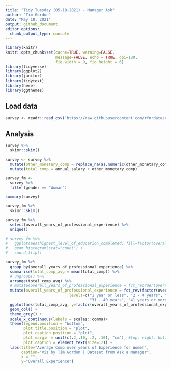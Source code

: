 ```yaml
---
title: "Tidy Tuesday (05-18-2021) - Manager Ask"
author: "Tim Gordon"
date: "May 18, 2021"
output: github_document
editor_options:
  chunk_output_type: console
---
```


```r
library(knitr)
knitr::opts_chunk$set(cache=TRUE, warning=FALSE,
                      message=FALSE, echo = TRUE, dpi=180,
                      fig.width = 9, fig.height = 6)
library(tidyverse)
library(ggplot2)
library(janitor)
library(tidytext)
library(here)
library(ggthemes)
```

## Load data

```r
survey <- readr::read_csv('https://raw.githubusercontent.com/rfordatascience/tidytuesday/master/data/2021/2021-05-18/survey.csv')

```

## Analysis


```r
survey %>%
  skimr::skim()

survey <- survey %>%
  mutate(other_monetary_comp = replace_na(as.numeric(other_monetary_comp),0)) %>%
  mutate(total_comp = annual_salary + other_monetary_comp) 

survey_fm <- 
  survey %>%
  filter(gender == "Woman") 

summary(survey)

survey_fm %>%
  skimr::skim()

```


```r
survey_fm %>%
  select(overall_years_of_professional_experience) %>%
  unique()

# survey_fm %>%
#   ggplot(aes(highest_level_of_education_completed, fill=factor(overall_years_of_professional_experience))) +
#   geom_histogram(stat="count") +
#   coord_flip()

survey_fm %>%
  group_by(overall_years_of_professional_experience) %>%
  summarise(total_comp_avg = mean(total_comp)) %>%
  # ungroup() %>%
  arrange(total_comp_avg) %>%
  # mutate(overall_years_of_professional_experience = fct_reorder(overall_years_of_professional_experience, desc(annual_salary))) %>%
  mutate(overall_years_of_professional_experience = fct_rev(factor(overall_years_of_professional_experience, 
                            levels=c("1 year or less", "2 - 4 years", "5-7 years", "8 - 10 years", "11 - 20 years", "21 - 30 years", 
                                     "31 - 40 years", "41 years or more")))) %>%
  ggplot(aes(total_comp_avg, y=factor(overall_years_of_professional_experience)) +
  geom_col() +
  theme_grey() +
  scale_x_continuous(labels = scales::comma)+
  theme(legend.position = "bottom",
        plot.title.position = "plot",
        plot.caption.position = "plot",
        plot.margin = unit(c(.2,.10, .2, .10), "cm"), #top, right, bottom, left
        plot.caption = element_text(size=12)) +
  labs(title="Average Comp over years of Experience for Women",
       caption="Viz by Tim Gordon | Dataset from Ask a Manager",
       x = "",
       y="Overall Experience")
```






